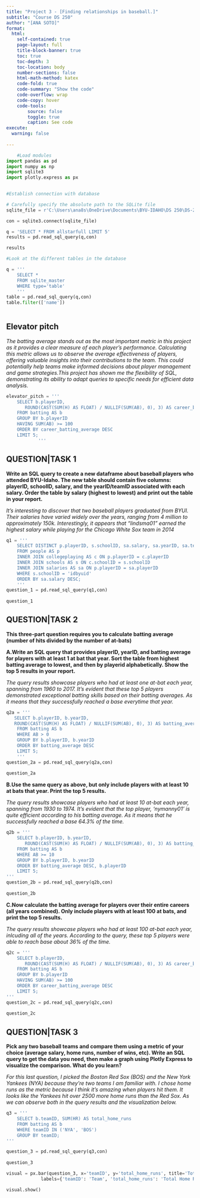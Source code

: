 ```yaml
---
title: "Project 3 - [Finding relationships in baseball.]"
subtitle: "Course DS 250"
author: "[ANA SOTO]"
format:
  html:
    self-contained: true
    page-layout: full
    title-block-banner: true
    toc: true
    toc-depth: 3
    toc-location: body
    number-sections: false
    html-math-method: katex
    code-fold: true
    code-summary: "Show the code"
    code-overflow: wrap
    code-copy: hover
    code-tools:
        source: false
        toggle: true
        caption: See code
execute: 
  warning: false
    
---
```


```python

    #Load modules
import pandas as pd 
import numpy as np     
import sqlite3
import plotly.express as px
   
```

```python

#Establish connection with database

# Carefully specify the absolute path to the SQLite file
sqlite_file = r'C:\Users\ana8s\OneDrive\Documents\BYU-IDAHO\DS 250\DS-250\Projects\lahmansbaseballdb.sqlite'

con = sqlite3.connect(sqlite_file)

q = 'SELECT * FROM allstarfull LIMIT 5'
results = pd.read_sql_query(q,con)

results


```

```python

#Look at the different tables in the database

q = '''
    SELECT * 
    FROM sqlite_master 
    WHERE type='table'      
    '''
table = pd.read_sql_query(q,con)
table.filter(['name'])
   
```
## Elevator pitch

_The batting average stands out as the most important metric in this project as it provides a clear measure of each player's performance. Calculating this metric allows us to observe the average effectiveness of players, offering valuable insights into their contributions to the team. This could potentially help teams make informed decisions about player management and game strategies.This project has shown me the flexibility of SQL, demonstrating its ability to adapt queries to specific needs for efficient data analysis._

```python

elevator_pitch = '''
    SELECT b.playerID, 
       ROUND(CAST(SUM(H) AS FLOAT) / NULLIF(SUM(AB), 0), 3) AS career_batting_average
    FROM batting AS b
    GROUP BY b.playerID
    HAVING SUM(AB) >= 100  
    ORDER BY career_batting_average DESC
    LIMIT 5;
            '''
```


## QUESTION|TASK 1

__Write an SQL query to create a new dataframe about baseball players who attended BYU-Idaho. The new table should contain five columns: playerID, schoolID, salary, and the yearID/teamID associated with each salary. Order the table by salary (highest to lowest) and print out the table in your report.__

_
It's interesting to discover that two baseball players graduated from BYUI. Their salaries have varied widely over the years, ranging from 4 million to approximately 150k. Interestingly, it appears that "lindsma01" earned the highest salary while playing for the Chicago White Sox team in 2014_

```python

q1 = '''
    SELECT DISTINCT p.playerID, s.schoolID, sa.salary, sa.yearID, sa.teamID
    FROM people AS p
    INNER JOIN collegeplaying AS c ON p.playerID = c.playerID
    INNER JOIN schools AS s ON c.schoolID = s.schoolID
    INNER JOIN salaries AS sa ON p.playerID = sa.playerID
    WHERE s.schoolID = 'idbyuid'
    ORDER BY sa.salary DESC;
    '''
question_1 = pd.read_sql_query(q1,con)
    
question_1

```


## QUESTION|TASK 2

__This three-part question requires you to calculate batting average (number of hits divided by the number of at-bats)__

__A.Write an SQL query that provides playerID, yearID, and batting average for players with at least 1 at bat that year. Sort the table from highest batting average to lowest, and then by playerid alphabetically. Show the top 5 results in your report.__

_The query results showcase players who had at least one at-bat each year, spanning from 1960 to 2017. It's evident that these top 5 players demonstrated exceptional batting skills based on their batting averages. As it means that they successfully reached a base everytime that year._

```python
     
q2a = '''
   SELECT b.playerID, b.yearID, 
   ROUND(CAST(SUM(H) AS FLOAT) / NULLIF(SUM(AB), 0), 3) AS batting_average
    FROM batting AS b
    WHERE AB > 0
    GROUP BY b.playerID, b.yearID
    ORDER BY batting_average DESC
    LIMIT 5;
    '''
question_2a = pd.read_sql_query(q2a,con)
    
question_2a

```


__B.Use the same query as above, but only include players with at least 10 at bats that year. Print the top 5 results.__

_The query results showcase players who had at least 10 at-bat each year, spanning from 1930 to 1974. It's evident that the top player, 'nymanny01' is quite efficient according to his batting average. As it means that he successfully reached a base 64.3% of the time._

```python

q2b = '''
    SELECT b.playerID, b.yearID, 
       ROUND(CAST(SUM(H) AS FLOAT) / NULLIF(SUM(AB), 0), 3) AS batting_average
    FROM batting AS b
    WHERE AB >= 10  
    GROUP BY b.playerID, b.yearID
    ORDER BY batting_average DESC, b.playerID
    LIMIT 5;
'''
question_2b = pd.read_sql_query(q2b,con)
    
question_2b

```

__C.Now calculate the batting average for players over their entire careers (all years combined). Only include players with at least 100 at bats, and print the top 5 results.__

_The query results showcase players who had at least 100 at-bat each year, inlcuding all of the years. According to the query, these top 5 players were able to reach base about 36% of the time. _

```python

q2c = '''
    SELECT b.playerID, 
       ROUND(CAST(SUM(H) AS FLOAT) / NULLIF(SUM(AB), 0), 3) AS career_batting_average
    FROM batting AS b
    GROUP BY b.playerID
    HAVING SUM(AB) >= 100  
    ORDER BY career_batting_average DESC
    LIMIT 5;
'''
question_2c = pd.read_sql_query(q2c,con)
    
question_2c

```


## QUESTION|TASK 3

__Pick any two baseball teams and compare them using a metric of your choice (average salary, home runs, number of wins, etc). Write an SQL query to get the data you need, then make a graph using Plotly Express to visualize the comparison. What do you learn?__

_
For this last question, I picked the Boston Red Sox (BOS) and the New York Yankees (NYA) because they're two teams I am familiar with. I chose home runs as the metric because I think it's amazing when players hit them. It looks like the Yankees hit over 2500 more home runs than the Red Sox. As we can observe both in the query results and the visualization below._

```python

q3 = '''
    SELECT b.teamID, SUM(HR) AS total_home_runs
    FROM batting AS b
    WHERE teamID IN ('NYA', 'BOS')
    GROUP BY teamID;
'''

question_3 = pd.read_sql_query(q3,con)
    
question_3

```


```python

visual = px.bar(question_3, x='teamID', y='total_home_runs', title='Total Home Runs Comparison',
             labels={'teamID': 'Team', 'total_home_runs': 'Total Home Runs'})

visual.show()

```